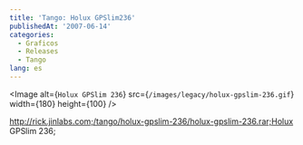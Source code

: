 ```yaml
---
title: 'Tango: Holux GPSlim236'
publishedAt: '2007-06-14'
categories:
  - Graficos
  - Releases
  - Tango
lang: es
---
```


<Image
  alt={`Holux GPSlim 236`}
  src={`/images/legacy/holux-gpslim-236.gif`}
  width={180}
  height={100}
/>

http://rick.jinlabs.com;/tango/holux-gpslim-236/holux-gpslim-236.rar;Holux GPSlim 236;
